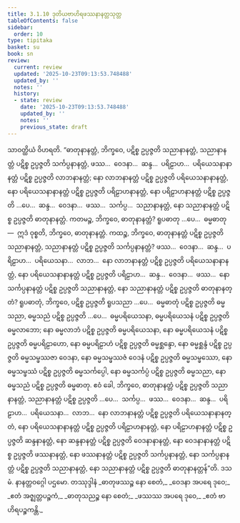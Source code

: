 ```yaml
---
title: 3.1.10 ဒုတိယဗာဟိရဖဿနာနတ္တသုတ္တ
tableOfContents: false
sidebar:
  order: 10
type: tipitaka
basket: su
book: sn
review:
  current: review
  updated: '2025-10-23T09:13:53.748488'
  updated_by: ''
  notes: ''
  history:
  - state: review
    date: '2025-10-23T09:13:53.748488'
    updated_by: ''
    notes: ''
    previous_state: draft
---
```



<ReviewStatus review={frontmatter.review} showDetails={true} />

<HypothesisAnnotation frontmatter={frontmatter} />

<DynamicBreadcrumb />

<Division number="94" book="sn" e="ch" v="18" p="295">

<Paragraph number="675" book="sn">
သာဝတ္ထိယံ ဝိဟရတိ. “ဓာတုနာနတ္တံ, ဘိက္ခဝေ, ပဋိစ္စ ဥပ္ပဇ္ဇတိ သညာနာနတ္တံ, သညာနာနတ္တံ ပဋိစ္စ ဥပ္ပဇ္ဇတိ သင်္ကပ္ပနာနတ္တံ, ဖဿ…  ဝေဒနာ…  ဆန္ဒ…  ပရိဠာဟ…  ပရိယေသနာနာနတ္တံ ပဋိစ္စ ဥပ္ပဇ္ဇတိ လာဘနာနတ္တံ; နော လာဘနာနတ္တံ ပဋိစ္စ ဥပ္ပဇ္ဇတိ ပရိယေသနာနာနတ္တံ, နော ပရိယေသနာနာနတ္တံ ပဋိစ္စ ဥပ္ပဇ္ဇတိ ပရိဠာဟနာနတ္တံ, နော ပရိဠာဟနာနတ္တံ ပဋိစ္စ ဥပ္ပဇ္ဇတိ …ပေ…  ဆန္ဒ…  ဝေဒနာ…  ဖဿ…  သင်္ကပ္ပ…  သညာနာနတ္တံ, နော သညာနာနတ္တံ ပဋိစ္စ ဥပ္ပဇ္ဇတိ ဓာတုနာနတ္တံ. ကတမဉ္စ, ဘိက္ခဝေ, ဓာတုနာနတ္တံ? ရူပဓာတု …ပေ…  ဓမ္မဓာတု—  ဣဒံ ဝုစ္စတိ, ဘိက္ခဝေ, ဓာတုနာနတ္တံ.
</Paragraph>

<Paragraph number="676" book="sn">
ကထဉ္စ, ဘိက္ခဝေ, ဓာတုနာနတ္တံ ပဋိစ္စ ဥပ္ပဇ္ဇတိ သညာနာနတ္တံ, သညာနာနတ္တံ ပဋိစ္စ ဥပ္ပဇ္ဇတိ သင်္ကပ္ပနာနတ္တံ? ဖဿ…  ဝေဒနာ…  ဆန္ဒ…  ပရိဠာဟ…  ပရိယေသနာ…  လာဘ…  နော လာဘနာနတ္တံ ပဋိစ္စ ဥပ္ပဇ္ဇတိ ပရိယေသနာနာနတ္တံ, နော ပရိယေသနာနာနတ္တံ ပဋိစ္စ ဥပ္ပဇ္ဇတိ ပရိဠာဟ…  ဆန္ဒ…  ဝေဒနာ…  ဖဿ…  နော သင်္ကပ္ပနာနတ္တံ ပဋိစ္စ ဥပ္ပဇ္ဇတိ သညာနာနတ္တံ, နော သညာနာနတ္တံ ပဋိစ္စ ဥပ္ပဇ္ဇတိ ဓာတုနာနတ္တံ?
</Paragraph>

<Paragraph number="677" book="sn">
ရူပဓာတုံ, ဘိက္ခဝေ, ပဋိစ္စ ဥပ္ပဇ္ဇတိ ရူပသညာ …ပေ…  ဓမ္မဓာတုံ ပဋိစ္စ ဥပ္ပဇ္ဇတိ ဓမ္မသညာ, ဓမ္မသညံ ပဋိစ္စ ဥပ္ပဇ္ဇတိ …ပေ…  ဓမ္မပရိယေသနာ, ဓမ္မပရိယေသနံ ပဋိစ္စ ဥပ္ပဇ္ဇတိ ဓမ္မလာဘော; နော ဓမ္မလာဘံ ပဋိစ္စ ဥပ္ပဇ္ဇတိ ဓမ္မပရိယေသနာ, နော ဓမ္မပရိယေသနံ ပဋိစ္စ ဥပ္ပဇ္ဇတိ ဓမ္မပရိဠာဟော, နော ဓမ္မပရိဠာဟံ ပဋိစ္စ ဥပ္ပဇ္ဇတိ ဓမ္မစ္ဆန္ဒော, နော ဓမ္မစ္ဆန္ဒံ ပဋိစ္စ ဥပ္ပဇ္ဇတိ ဓမ္မသမ္ဖဿဇာ ဝေဒနာ, နော ဓမ္မသမ္ဖဿဇံ ဝေဒနံ ပဋိစ္စ ဥပ္ပဇ္ဇတိ ဓမ္မသမ္ဖဿော, နော ဓမ္မသမ္ဖဿံ ပဋိစ္စ ဥပ္ပဇ္ဇတိ ဓမ္မသင်္ကပ္ပေါ, နော ဓမ္မသင်္ကပ္ပံ ပဋိစ္စ ဥပ္ပဇ္ဇတိ ဓမ္မသညာ, နော ဓမ္မသညံ ပဋိစ္စ ဥပ္ပဇ္ဇတိ ဓမ္မဓာတု.
</Paragraph>

<Paragraph number="678" book="sn">
ဧဝံ ခေါ, ဘိက္ခဝေ, ဓာတုနာနတ္တံ ပဋိစ္စ ဥပ္ပဇ္ဇတိ သညာနာနတ္တံ, သညာနာနတ္တံ ပဋိစ္စ ဥပ္ပဇ္ဇတိ …ပေ…  သင်္ကပ္ပ…  ဖဿ…  ဝေဒနာ…  ဆန္ဒ…  ပရိဠာဟ…  ပရိယေသနာ…  လာဘ…  နော လာဘနာနတ္တံ ပဋိစ္စ ဥပ္ပဇ္ဇတိ ပရိယေသနာနာနတ္တံ, နော ပရိယေသနာနာနတ္တံ ပဋိစ္စ ဥပ္ပဇ္ဇတိ ပရိဠာဟနာနတ္တံ, နော ပရိဠာဟနာနတ္တံ ပဋိစ္စ ဥပ္ပဇ္ဇတိ ဆန္ဒနာနတ္တံ, နော ဆန္ဒနာနတ္တံ ပဋိစ္စ ဥပ္ပဇ္ဇတိ ဝေဒနာနာနတ္တံ, နော ဝေဒနာနာနတ္တံ ပဋိစ္စ ဥပ္ပဇ္ဇတိ ဖဿနာနတ္တံ, နော ဖဿနာနတ္တံ ပဋိစ္စ ဥပ္ပဇ္ဇတိ သင်္ကပ္ပနာနတ္တံ, နော သင်္ကပ္ပနာနတ္တံ ပဋိစ္စ ဥပ္ပဇ္ဇတိ သညာနာနတ္တံ, နော သညာနာနတ္တံ ပဋိစ္စ ဥပ္ပဇ္ဇတိ ဓာတုနာနတ္တန်”တိ.

</Paragraph>
</Division>

<Paragraph number="679" type="center" book="sn">
ဒသမံ.



</Paragraph>

<Paragraph number="680" type="center" book="sn">
နာနတ္တဝဂ္ဂေါ ပဌမော.



</Paragraph>

<Paragraph number="681" type="center" book="sn">
တဿုဒ္ဒါနံ


</Paragraph>

<Paragraph number="682" type="verses" book="sn">
_ဓာတုဖဿဉ္စ နော စေတံ,_  
_ဝေဒနာ အပရေ ဒုဝေ;_  
_ဧတံ အဇ္ဈတ္တပဉ္စကံ,_  
_ဓာတုသညဉ္စ နော စေတံ;_  
_ဖဿဿ အပရေ ဒုဝေ,_  
_ဧတံ ဗာဟိရပဉ္စကန္တိ._
</Paragraph>